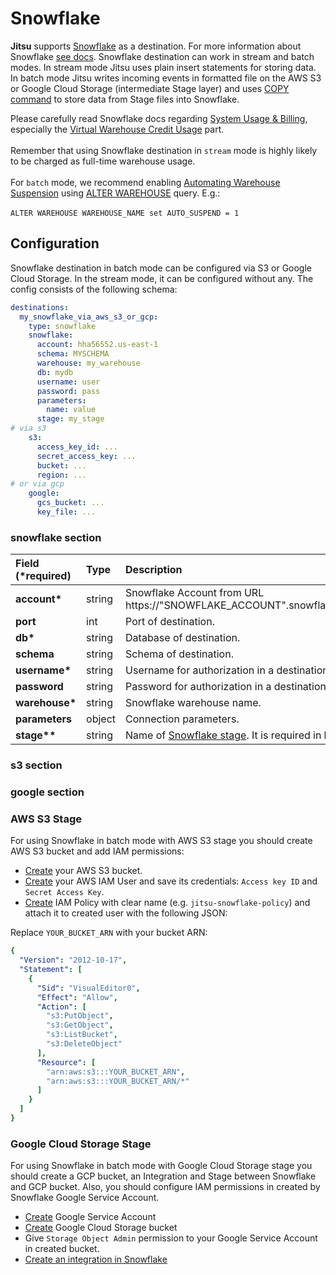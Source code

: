 # Snowflake

**Jitsu** supports [Snowflake](https://www.snowflake.com/) as a destination. For more information about Snowflake [see docs](https://docs.snowflake.com).
Snowflake destination can work in stream and batch modes. In stream mode Jitsu uses plain insert statements for storing data.
In batch mode Jitsu writes incoming events in formatted file on the AWS S3 or Google Cloud Storage (intermediate Stage layer) and uses [COPY command](https://docs.snowflake.com/en/sql-reference/sql/copy-into-table.html) to store data from Stage files into Snowflake.

<Hint>
    Please carefully read Snowflake docs regarding <a href="https://docs.snowflake.com/en/user-guide/admin-usage-billing.html">System Usage & Billing</a>,
    especially the <a href="https://docs.snowflake.com/en/user-guide/credits.html#virtual-warehouse-credit-usage">Virtual Warehouse Credit Usage</a> part.
    <br></br>Remember that using Snowflake destination in <code inline="true">stream</code> mode is highly likely to be charged as full-time warehouse usage.
    <br></br>For <code inline="true">batch</code> mode, we recommend enabling <a href="https://docs.snowflake.com/en/user-guide/warehouses-considerations.html#automating-warehouse-suspension">Automating Warehouse Suspension</a>
    using <a href="https://docs.snowflake.com/en/sql-reference/sql/alter-warehouse.html">ALTER WAREHOUSE</a> query. E.g.:<br></br>
    <code inline="false">ALTER WAREHOUSE WAREHOUSE_NAME set AUTO_SUSPEND = 1</code>
</Hint>

## Configuration

Snowflake destination in batch mode can be configured via S3 or Google Cloud Storage. In the stream mode, it can be configured without any. The config consists of the following schema:

```yaml
destinations:
  my_snowflake_via_aws_s3_or_gcp:
    type: snowflake
    snowflake:
      account: hha56552.us-east-1
      schema: MYSCHEMA
      warehouse: my_warehouse
      db: mydb
      username: user
      password: pass
      parameters:
        name: value
      stage: my_stage
# via s3
    s3:
      access_key_id: ...
      secret_access_key: ...
      bucket: ...
      region: ...
# or via gcp
    google:
      gcs_bucket: ...
      key_file: ...
```

### snowflake section

| Field \(\*required\) | Type | Description | Default value |
| :--- | :--- | :--- | :--- |
| **account\*** | string | Snowflake Account from URL https://"SNOWFLAKE_ACCOUNT".snowflakecomputing.com/| - |
| **port** | int | Port of destination. | `443` |
| **db\*** | string | Database of destination. | - |
| **schema** | string | Schema of destination. | `PUBLIC` |
| **username\*** | string | Username for authorization in a destination. | - |
| **password** | string | Password for authorization in a destination. | - |
| **warehouse\*** | string | Snowflake warehouse name. |  |
| **parameters** | object | Connection parameters. | `client_session_keep_alive=true` |
| **stage\*\*** | string | Name of [Snowflake stage](https://docs.snowflake.com/en/user-guide/data-load-local-file-system-create-stage.html). It is required in **batch** mode. | - |

### s3 section

<LargeLink href="/docs/destinations-configuration/s3" title="S3 configuration" />

### google section

<LargeLink href="/docs/destinations-configuration/bigquery" title="Google (GCS) configuration" />

### AWS S3 Stage

For using Snowflake in batch mode with AWS S3 stage you should create AWS S3 bucket and add IAM permissions:

- [Create](https://docs.aws.amazon.com/AmazonS3/latest/userguide/create-bucket-overview.html) your AWS S3 bucket.
- [Create](https://docs.aws.amazon.com/IAM/latest/UserGuide/id_users_create.html) your AWS IAM User and save its credentials: `Access key ID` and `Secret Access Key`.
- [Create](https://docs.aws.amazon.com/apigateway/latest/developerguide/api-gateway-create-and-attach-iam-policy.html) IAM Policy with clear name (e.g. `jitsu-snowflake-policy`) and attach it to created user with the following JSON:

Replace `YOUR_BUCKET_ARN` with your bucket ARN:
```yaml
{
  "Version": "2012-10-17",
  "Statement": [
    {
      "Sid": "VisualEditor0",
      "Effect": "Allow",
      "Action": [
        "s3:PutObject",
        "s3:GetObject",
        "s3:ListBucket",
        "s3:DeleteObject"
      ],
      "Resource": [
        "arn:aws:s3:::YOUR_BUCKET_ARN",
        "arn:aws:s3:::YOUR_BUCKET_ARN/*"
      ]
    }
  ]
}
```

### Google Cloud Storage Stage

For using Snowflake in batch mode with Google Cloud Storage stage you should create a GCP bucket, an Integration and Stage between Snowflake and GCP bucket.
Also, you should configure IAM permissions in created by Snowflake Google Service Account.

- [Create](/docs/configuration/google-authorization) Google Service Account
- [Create](https://cloud.google.com/storage/docs/creating-buckets) Google Cloud Storage bucket
- Give `Storage Object Admin` permission to your Google Service Account in created bucket.
- [Create an integration in Snowflake](https://docs.snowflake.com/en/user-guide/data-load-gcs-config.html#step-1-create-a-cloud-storage-integration-in-snowflake)

